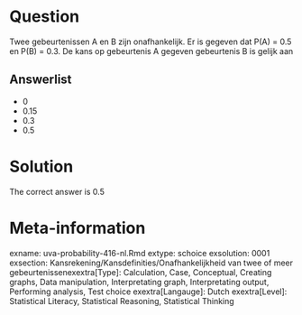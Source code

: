 Question
========

Twee gebeurtenissen A en B zijn onafhankelijk. Er is gegeven dat P(A) = 0.5 en P(B) = 0.3. De kans op gebeurtenis A gegeven gebeurtenis B is gelijk aan 

Answerlist
----------
* 0
* 0.15
* 0.3
* 0.5

Solution
========

The correct answer is  0.5 

Meta-information
================
exname: uva-probability-416-nl.Rmd 
extype: schoice 
exsolution: 0001 
exsection: Kansrekening/Kansdefinities/Onafhankelijkheid van twee of meer gebeurtenissenexextra[Type]: Calculation, Case, Conceptual, Creating graphs, Data manipulation, Interpretating graph, Interpretating output, Performing analysis, Test choice 
exextra[Langauge]: Dutch 
exextra[Level]: Statistical Literacy, Statistical Reasoning, Statistical Thinking 
